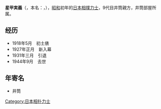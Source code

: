 {{unreferenced|time=2019-02-03T08:09:34+00:00}}
'''星甲実義'''（{{lang|ja|ほしかぶと さねよし}}，本名：{{lang|ja|中尾実義}}，{{bd|1902年|7月21日|1944年|9月23日|catIdx=H}}），[[昭和|昭和]]初年的[[日本|日本]][[相撲力士|相撲力士]]，9代目井筒親方，井筒部屋所属。

==经历==
*1918年5月　初土俵
*1927年正月　新入幕
*1931年三月　引退
*1944年9月　去世

==年寄名==
*井筒

{{DEFAULTSORT:hoshikabuto saneyoshi}}
[[Category:日本相扑力士|Category:日本相扑力士]]
{{Japan-sport-bio-stub}}